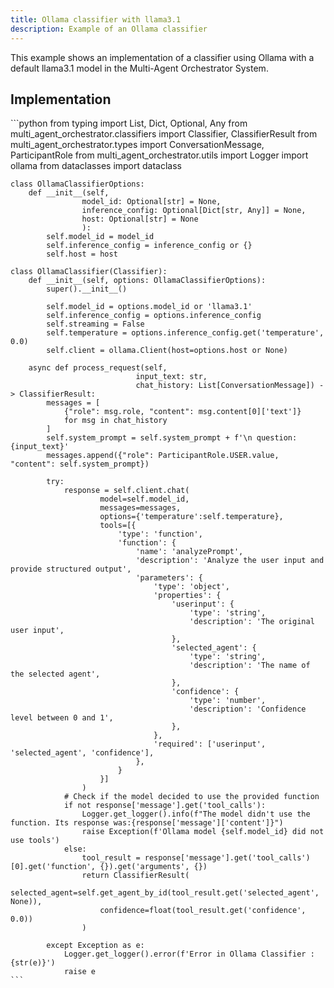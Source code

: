 ```yaml
---
title: Ollama classifier with llama3.1
description: Example of an Ollama classifier
---
```


This example shows an implementation of a classifier using Ollama with a default llama3.1 model in the Multi-Agent Orchestrator System.

## Implementation


<Tabs syncKey="runtime">
  <TabItem label="Python" icon="seti:python">
    ```python
    from typing import List, Dict, Optional, Any
    from multi_agent_orchestrator.classifiers import Classifier, ClassifierResult
    from multi_agent_orchestrator.types import ConversationMessage, ParticipantRole
    from multi_agent_orchestrator.utils import Logger
    import ollama
    from dataclasses import dataclass


    class OllamaClassifierOptions:
        def __init__(self,
                    model_id: Optional[str] = None,
                    inference_config: Optional[Dict[str, Any]] = None,
                    host: Optional[str] = None
                    ):
            self.model_id = model_id
            self.inference_config = inference_config or {}
            self.host = host

    class OllamaClassifier(Classifier):
        def __init__(self, options: OllamaClassifierOptions):
            super().__init__()

            self.model_id = options.model_id or 'llama3.1'
            self.inference_config = options.inference_config
            self.streaming = False
            self.temperature = options.inference_config.get('temperature', 0.0)
            self.client = ollama.Client(host=options.host or None)

        async def process_request(self,
                                input_text: str,
                                chat_history: List[ConversationMessage]) -> ClassifierResult:
            messages = [
                {"role": msg.role, "content": msg.content[0]['text']}
                for msg in chat_history
            ]
            self.system_prompt = self.system_prompt + f'\n question: {input_text}'
            messages.append({"role": ParticipantRole.USER.value, "content": self.system_prompt})

            try:
                response = self.client.chat(
                        model=self.model_id,
                        messages=messages,
                        options={'temperature':self.temperature},
                        tools=[{
                            'type': 'function',
                            'function': {
                                'name': 'analyzePrompt',
                                'description': 'Analyze the user input and provide structured output',
                                'parameters': {
                                    'type': 'object',
                                    'properties': {
                                        'userinput': {
                                            'type': 'string',
                                            'description': 'The original user input',
                                        },
                                        'selected_agent': {
                                            'type': 'string',
                                            'description': 'The name of the selected agent',
                                        },
                                        'confidence': {
                                            'type': 'number',
                                            'description': 'Confidence level between 0 and 1',
                                        },
                                    },
                                    'required': ['userinput', 'selected_agent', 'confidence'],
                                },
                            }
                        }]
                    )
                # Check if the model decided to use the provided function
                if not response['message'].get('tool_calls'):
                    Logger.get_logger().info(f"The model didn't use the function. Its response was:{response['message']['content']}")
                    raise Exception(f'Ollama model {self.model_id} did not use tools')
                else:
                    tool_result = response['message'].get('tool_calls')[0].get('function', {}).get('arguments', {})
                    return ClassifierResult(
                        selected_agent=self.get_agent_by_id(tool_result.get('selected_agent', None)),
                        confidence=float(tool_result.get('confidence', 0.0))
                    )

            except Exception as e:
                Logger.get_logger().error(f'Error in Ollama Classifier :{str(e)}')
                raise e
    ```
  </TabItem>
</Tabs>
